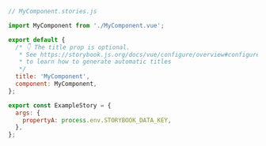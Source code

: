 ```js
// MyComponent.stories.js

import MyComponent from './MyComponent.vue';

export default {
  /* 👇 The title prop is optional.
   * See https://storybook.js.org/docs/vue/configure/overview#configure-story-loading
   * to learn how to generate automatic titles
   */
  title: 'MyComponent',
  component: MyComponent,
};

export const ExampleStory = {
  args: {
    propertyA: process.env.STORYBOOK_DATA_KEY,
  },
};
```
